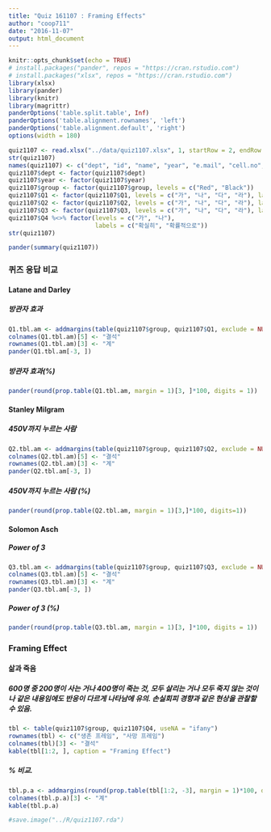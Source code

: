 ```yaml
---
title: "Quiz 161107 : Framing Effects"
author: "coop711"
date: "2016-11-07"
output: html_document
---
```


```r
knitr::opts_chunk$set(echo = TRUE)
# install.packages("pander", repos = "https://cran.rstudio.com")
# install.packages("xlsx", repos = "https://cran.rstudio.com")
library(xlsx)
library(pander)
library(knitr)
library(magrittr)
panderOptions('table.split.table', Inf)
panderOptions('table.alignment.rownames', 'left')
panderOptions('table.alignment.default', 'right')
options(width = 180)
```

```r
quiz1107 <- read.xlsx("../data/quiz1107.xlsx", 1, startRow = 2, endRow = 97, colIndex = c(3:7, 9:14), colClasses = c(rep("character", 11)), stringsAsFactors = FALSE)
str(quiz1107)
names(quiz1107) <- c("dept", "id", "name", "year", "e.mail", "cell.no", "Q1", "Q2", "Q3", "Q4", "group")
quiz1107$dept <- factor(quiz1107$dept)
quiz1107$year <- factor(quiz1107$year)
quiz1107$group <- factor(quiz1107$group, levels = c("Red", "Black"))
quiz1107$Q1 <- factor(quiz1107$Q1, levels = c("가", "나", "다", "라"), labels = c("열에 한명", "열에 세명", "열에 다섯명", "열에 여덟명"))
quiz1107$Q2 <- factor(quiz1107$Q2, levels = c("가", "나", "다", "라"), labels = c("15%", "25%", "45%", "65%"))
quiz1107$Q3 <- factor(quiz1107$Q3, levels = c("가", "나", "다", "라"), labels = c("1명", "2명", "3명", "4명"))
quiz1107$Q4 %<>% factor(levels = c("가", "나"),
                        labels = c("확실히", "확률적으로"))
str(quiz1107)
```

```r
pander(summary(quiz1107))
```

### 퀴즈 응답 비교

#### Latane and Darley

##### 방관자 효과

```r
Q1.tbl.am <- addmargins(table(quiz1107$group, quiz1107$Q1, exclude = NULL), margin = 1)
colnames(Q1.tbl.am)[5] <- "결석"
rownames(Q1.tbl.am)[3] <- "계"
pander(Q1.tbl.am[-3, ])
```

##### 방관자 효과(%)

```r
pander(round(prop.table(Q1.tbl.am, margin = 1)[3, ]*100, digits = 1))
```

#### Stanley Milgram

##### 450V까지 누르는 사람

```r
Q2.tbl.am <- addmargins(table(quiz1107$group, quiz1107$Q2, exclude = NULL), margin = 1)
colnames(Q2.tbl.am)[5] <- "결석"
rownames(Q2.tbl.am)[3] <- "계"
pander(Q2.tbl.am[-3, ])
```

##### 450V까지 누르는 사람 (%)

```r
pander(round(prop.table(Q2.tbl.am, margin = 1)[3,]*100, digits=1))
```

#### Solomon Asch

##### Power of 3

```r
Q3.tbl.am <- addmargins(table(quiz1107$group, quiz1107$Q3, exclude = NULL), margin = 1)
colnames(Q3.tbl.am)[5] <- "결석"
rownames(Q3.tbl.am)[3] <- "계"
pander(Q3.tbl.am[-3, ])
```

##### Power of 3 (%)

```r
pander(round(prop.table(Q3.tbl.am, margin = 1)[3, ]*100, digits = 1))
```

### Framing Effect

#### 삶과 죽음

##### 600명 중 200명이 사는 거나 400명이 죽는 것, 모두 살리는 거나 모두 죽지 않는 것이나 같은 내용임에도 반응이 다르게 나타남에 유의. 손실회피 경향과 같은 현상을 관찰할 수 있음.

```r
tbl <- table(quiz1107$group, quiz1107$Q4, useNA = "ifany")
rownames(tbl) <- c("생존 프레임", "사망 프레임")
colnames(tbl)[3] <- "결석"
kable(tbl[1:2, ], caption = "Framing Effect")
```

##### % 비교.  

```r
tbl.p.a <- addmargins(round(prop.table(tbl[1:2, -3], margin = 1)*100, digits = 1))[1:2, ]
colnames(tbl.p.a)[3] <- "계"
kable(tbl.p.a)
```

```r
#save.image("../R/quiz1107.rda")
```